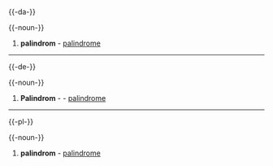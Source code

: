 {{-da-}}

{{-noun-}}
#'''palindrom''' - [[palindrome]]
----
{{-de-}}

{{-noun-}}
#'''Palindrom''' {{n}} - - [[palindrome]]
----
{{-pl-}}

{{-noun-}}
#'''palindrom''' - [[palindrome]]
